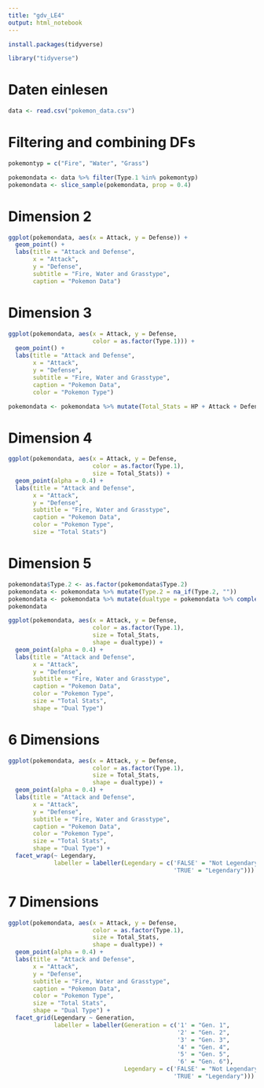 ```yaml
---
title: "gdv_LE4"
output: html_notebook
---
```


```r
install.packages(tidyverse)
```

```r
library("tidyverse")
```

# Daten einlesen
```r
data <- read.csv("pokemon_data.csv")
```

# Filtering and combining DFs
```r
pokemontyp = c("Fire", "Water", "Grass")

pokemondata <- data %>% filter(Type.1 %in% pokemontyp)
pokemondata <- slice_sample(pokemondata, prop = 0.4)
```


# Dimension 2
```r
ggplot(pokemondata, aes(x = Attack, y = Defense)) + 
  geom_point() + 
  labs(title = "Attack and Defense",
       x = "Attack",
       y = "Defense",
       subtitle = "Fire, Water and Grasstype",
       caption = "Pokemon Data")
```
# Dimension 3
```r
ggplot(pokemondata, aes(x = Attack, y = Defense, 
                        color = as.factor(Type.1))) + 
  geom_point() + 
  labs(title = "Attack and Defense",
       x = "Attack",
       y = "Defense",
       subtitle = "Fire, Water and Grasstype",
       caption = "Pokemon Data",
       color = "Pokemon Type")
```

```r
pokemondata <- pokemondata %>% mutate(Total_Stats = HP + Attack + Defense + Sp..Atk + Sp..Def + Speed)
```


# Dimension 4
```r
ggplot(pokemondata, aes(x = Attack, y = Defense, 
                        color = as.factor(Type.1), 
                        size = Total_Stats)) + 
  geom_point(alpha = 0.4) + 
  labs(title = "Attack and Defense",
       x = "Attack",
       y = "Defense",
       subtitle = "Fire, Water and Grasstype",
       caption = "Pokemon Data",
       color = "Pokemon Type",
       size = "Total Stats")
```
# Dimension 5

```r
pokemondata$Type.2 <- as.factor(pokemondata$Type.2) 
pokemondata <- pokemondata %>% mutate(Type.2 = na_if(Type.2, ""))
pokemondata <- pokemondata %>% mutate(dualtype = pokemondata %>% complete.cases()) 
pokemondata
```


```r
ggplot(pokemondata, aes(x = Attack, y = Defense, 
                        color = as.factor(Type.1), 
                        size = Total_Stats, 
                        shape = dualtype)) + 
  geom_point(alpha = 0.4) + 
  labs(title = "Attack and Defense",
       x = "Attack",
       y = "Defense",
       subtitle = "Fire, Water and Grasstype",
       caption = "Pokemon Data",
       color = "Pokemon Type",
       size = "Total Stats",
       shape = "Dual Type")
```
# 6 Dimensions
```r
ggplot(pokemondata, aes(x = Attack, y = Defense, 
                        color = as.factor(Type.1), 
                        size = Total_Stats, 
                        shape = dualtype)) + 
  geom_point(alpha = 0.4) + 
  labs(title = "Attack and Defense",
       x = "Attack",
       y = "Defense",
       subtitle = "Fire, Water and Grasstype",
       caption = "Pokemon Data",
       color = "Pokemon Type",
       size = "Total Stats",
       shape = "Dual Type") +
  facet_wrap(~ Legendary,
             labeller = labeller(Legendary = c('FALSE' = "Not Legendary",
                                               'TRUE' = "Legendary")))
```
# 7 Dimensions
```r
ggplot(pokemondata, aes(x = Attack, y = Defense, 
                        color = as.factor(Type.1), 
                        size = Total_Stats, 
                        shape = dualtype)) + 
  geom_point(alpha = 0.4) + 
  labs(title = "Attack and Defense",
       x = "Attack",
       y = "Defense",
       subtitle = "Fire, Water and Grasstype",
       caption = "Pokemon Data",
       color = "Pokemon Type",
       size = "Total Stats",
       shape = "Dual Type") +
  facet_grid(Legendary ~ Generation,
             labeller = labeller(Generation = c('1' = "Gen. 1",
                                                '2' = "Gen. 2",
                                                '3' = "Gen. 3",
                                                '4' = "Gen. 4",
                                                '5' = "Gen. 5",
                                                '6' = "Gen. 6"),
                                 Legendary = c('FALSE' = "Not Legendary",
                                               'TRUE' = "Legendary")))
```




